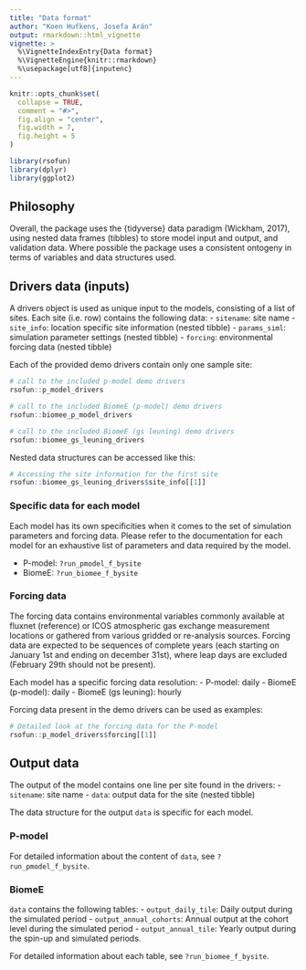 ```yaml
---
title: "Data format"
author: "Koen Hufkens, Josefa Arán"
output: rmarkdown::html_vignette
vignette: >
  %\VignetteIndexEntry{Data format}
  %\VignetteEngine{knitr::rmarkdown}
  %\usepackage[utf8]{inputenc}
---
```


```r
knitr::opts_chunk$set(
  collapse = TRUE,
  comment = "#>",
  fig.align = "center",
  fig.width = 7,
  fig.height = 5
)

library(rsofun)
library(dplyr)
library(ggplot2)

```

## Philosophy

Overall, the package uses the {tidyverse} data paradigm (Wickham, 2017), using nested data frames (tibbles) to store model input and output, and validation data. Where possible the package uses a consistent ontogeny in terms of variables and data structures used.

## Drivers data (inputs)

A drivers object is used as unique input to the models, consisting of a list of sites. Each site (i.e. row) contains the following data:
- `sitename`: site name
- `site_info`: location specific site information (nested tibble)
- `params_siml`: simulation parameter settings (nested tibble)
- `forcing`: environmental forcing data (nested tibble)

Each of the provided demo drivers contain only one sample site:

```r
# call to the included p-model demo drivers
rsofun::p_model_drivers

# call to the included BiomeE (p-model) demo drivers
rsofun::biomee_p_model_drivers

# call to the included BiomeE (gs leuning) demo drivers
rsofun::biomee_gs_leuning_drivers
```

Nested data structures can be accessed like this:

```r
# Accessing the site information for the first site
rsofun::biomee_gs_leuning_drivers$site_info[[1]]
```

### Specific data for each model

Each model has its own specificities when it comes to the set of simulation parameters and forcing data.
Please refer to the documentation for each model for an exhaustive list of parameters and data required by the model.

- P-model: `?run_pmodel_f_bysite`
- BiomeE: `?run_biomee_f_bysite`

### Forcing data

The forcing data contains environmental variables commonly available at fluxnet (reference) or ICOS atmospheric gas exchange measurement locations or gathered from various gridded or re-analysis sources. Forcing data are expected to be sequences of complete years (each starting on January 1st and ending on december 31st), where leap days are excluded (February 29th should not be present).

Each model has a specific forcing data resolution:
- P-model: daily
- BiomeE (p-model): daily
- BiomeE (gs leuning): hourly

Forcing data present in the demo drivers can be used as examples:
```r
# Detailed look at the forcing data for the P-model
rsofun::p_model_drivers$forcing[[1]]
```

## Output data

The output of the model contains one line per site found in the drivers:
- `sitename`: site name
- `data`: output data for the site (nested tibble)

The data structure for the output `data` is specific for each model.

### P-model

For detailed information about the content of `data`, see `?run_pmodel_f_bysite`.

### BiomeE

`data` contains the following tables:
- `output_daily_tile`: Daily output during the simulated period
- `output_annual_cohorts`: Annual output at the cohort level during the simulated period
- `output_annual_tile`: Yearly output during the spin-up and simulated periods.

For detailed information about each table, see `?run_biomee_f_bysite`.